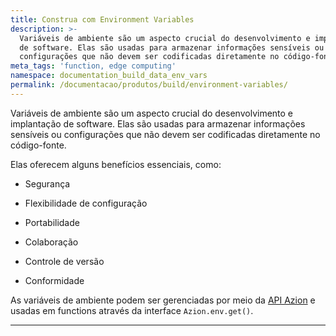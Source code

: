 ```yaml
---
title: Construa com Environment Variables
description: >-
  Variáveis de ambiente são um aspecto crucial do desenvolvimento e implantação
  de software. Elas são usadas para armazenar informações sensíveis ou
  configurações que não devem ser codificadas diretamente no código-fonte.
meta_tags: 'function, edge computing'
namespace: documentation_build_data_env_vars
permalink: /documentacao/produtos/build/environment-variables/
---
```



<LinkButton link="/pt-br/documentacao/produtos/edge-application/edge-functions/runtime/api-reference/environment-variables/" label="referência de API" severity="secondary" />


Variáveis de ambiente são um aspecto crucial do desenvolvimento e implantação de software. Elas são usadas para armazenar informações sensíveis ou configurações que não devem ser codificadas diretamente no código-fonte.

Elas oferecem alguns benefícios essenciais, como:

- Segurança

- Flexibilidade de configuração

- Portabilidade

- Colaboração

- Controle de versão

- Conformidade

As variáveis de ambiente podem ser gerenciadas por meio da [API Azion](https://api.azion.com/) e usadas em functions através da interface `Azion.env.get()`.


---

